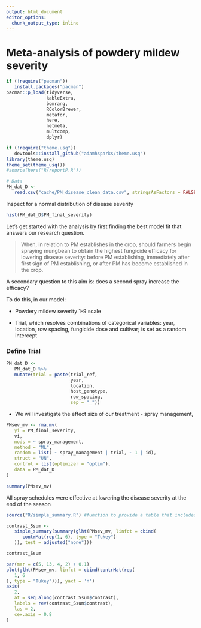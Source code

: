 ```yaml
---
output: html_document
editor_options: 
  chunk_output_type: inline
---
```


# Meta-analysis of powdery mildew severity

```r
if (!require("pacman"))
   install.packages("pacman")
pacman::p_load(tidyverse,
               kableExtra,
               bomrang,
               RColorBrewer,
               metafor,
               here,
               netmeta,
               multcomp,
               dplyr)

if (!require("theme.usq"))
   devtools::install_github("adamhsparks/theme.usq")
library(theme.usq)
theme_set(theme_usq())
#source(here("R/reportP.R"))

# Data
PM_dat_D <-
   read.csv("cache/PM_disease_clean_data.csv", stringsAsFactors = FALSE)
```



Inspect for a normal distribution of disease severity
```r
hist(PM_dat_D$PM_final_severity)
```


Let's get started with the analysis by first finding the best model fit that answers our research question.

> When, in relation to PM establishes in the crop, should farmers begin spraying mungbean to obtain the highest fungicide efficacy for lowering disease severity: before PM establishing,  immediately after first sign of PM establishing, or after PM has become established in the crop. 

A secondary question to this aim is: does a second spray increase the efficacy?

To do this, in our model:

   - Powdery mildew severity 1-9 scale

   - Trial, which resolves combinations of categorical variables: year, location, row spacing, fungicide dose and cultivar; is set as a random intercept

### Define Trial
```r
PM_dat_D <-
   PM_dat_D %>%
   mutate(trial = paste(trial_ref,
                        year,
                        location,
                        host_genotype,
                        row_spacing,
                        sep = "_")) 
```


   - We will investigate the effect size of our treatment - spray management,


```r
PMsev_mv <- rma.mv(
   yi = PM_final_severity,
   vi,
   mods = ~ spray_management,
   method = "ML",
   random = list( ~ spray_management | trial, ~ 1 | id),
   struct = "UN",
   control = list(optimizer = "optim"),
   data = PM_dat_D
)

summary(PMsev_mv)
```

All spray schedules were effective at lowering the disease severity at the end of the season

```r
source("R/simple_summary.R") #function to provide a table that includes the treatment names in the contrasts

contrast_Ssum <-
   simple_summary(summary(glht(PMsev_mv, linfct = cbind(
      contrMat(rep(1, 6), type = "Tukey")
   )), test = adjusted("none")))

contrast_Ssum
```

```r
par(mar = c(5, 13, 4, 2) + 0.1)
plot(glht(PMsev_mv, linfct = cbind(contrMat(rep(
   1, 6
), type = "Tukey"))), yaxt = 'n')
axis(
   2,
   at = seq_along(contrast_Ssum$contrast),
   labels = rev(contrast_Ssum$contrast),
   las = 2,
   cex.axis = 0.8
)
```